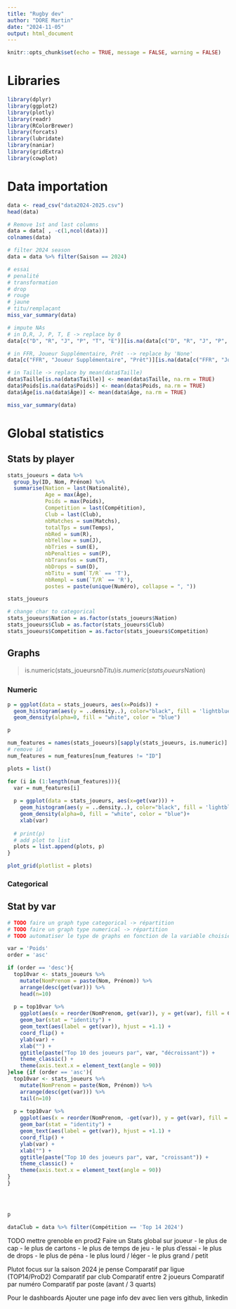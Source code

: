 ```yaml
---
title: "Rugby dev"
author: "DORE Martin"
date: "2024-11-05"
output: html_document
---
```


```r
knitr::opts_chunk$set(echo = TRUE, message = FALSE, warning = FALSE)
```

# Libraries
```r
library(dplyr)
library(ggplot2)
library(plotly)
library(readr)
library(RColorBrewer)
library(forcats)
library(lubridate)
library(naniar)
library(gridExtra)
library(cowplot)
```

# Data importation

```r
data <- read_csv("data2024-2025.csv")
head(data)
```
```r
# Remove 1st and last columns
data = data[ , -c(1,ncol(data))]
colnames(data)
```
```r
# filter 2024 season
data = data %>% filter(Saison == 2024)
```


```r
# essai
# penalité
# transformation
# drop
# rouge
# jaune
# titu/remplaçant
miss_var_summary(data)
```
```r
# impute NAs
# in D,R, J, P, T, E -> replace by 0
data[c("D", "R", "J", "P", "T", "E")][is.na(data[c("D", "R", "J", "P", "T", "E")])] <- 0

# in FFR, Joueur Supplémentaire, Prêt --> replace by 'None'
data[c("FFR", "Joueur Supplémentaire", "Prêt")][is.na(data[c("FFR", "Joueur Supplémentaire", "Prêt")])] <- "None"

# in Taille -> replace by mean(data$Taille)
data$Taille[is.na(data$Taille)] <- mean(data$Taille, na.rm = TRUE)
data$Poids[is.na(data$Poids)] <- mean(data$Poids, na.rm = TRUE)
data$Âge[is.na(data$Âge)] <- mean(data$Âge, na.rm = TRUE)

miss_var_summary(data)
```

# Global statistics
## Stats by player

```r
stats_joueurs = data %>% 
  group_by(ID, Nom, Prénom) %>% 
  summarise(Nation = last(Nationalité),
            Age = max(Âge),
            Poids = max(Poids),
            Competition = last(Compétition),
            Club = last(Club),
            nbMatches = sum(Matchs),
            totalTps = sum(Temps),
            nbRed = sum(R),
            nbYellow = sum(J),
            nbTries = sum(E),
            nbPenalties = sum(P),
            nbTransfos = sum(T),
            nbDrops = sum(D),
            nbTitu = sum(`T/R` == 'T'),
            nbRempl = sum(`T/R` == 'R'),
            postes = paste(unique(Numéro), collapse = ", "))

stats_joueurs
```

```r
# change char to categorical
stats_joueurs$Nation = as.factor(stats_joueurs$Nation)
stats_joueurs$Club = as.factor(stats_joueurs$Club)
stats_joueurs$Competition = as.factor(stats_joueurs$Competition)
```


## Graphs
> is.numeric(stats_joueurs$nbTitu)
> is.numeric(stats_joueurs$Nation)

### Numeric


```r
p = ggplot(data = stats_joueurs, aes(x=Poids)) +
  geom_histogram(aes(y = ..density..), color="black", fill = 'lightblue')+
  geom_density(alpha=0, fill = "white", color = "blue")

p
```

```r
num_features = names(stats_joueurs)[sapply(stats_joueurs, is.numeric)]
# remove id
num_features = num_features[num_features != "ID"]

plots = list()

for (i in (1:length(num_features))){
  var = num_features[i]
  
  p = ggplot(data = stats_joueurs, aes(x=get(var))) +
    geom_histogram(aes(y = ..density..), color="black", fill = 'lightblue')+
    geom_density(alpha=0, fill = "white", color = "blue")+
    xlab(var)
  
  # print(p)
  # add plot to list
  plots = list.append(plots, p)
}

plot_grid(plotlist = plots)
```


### Categorical




## Stat by var

```r
# TODO faire un graph type categorical -> répartition
# TODO faire un graph type numerical -> répartition
# TODO automatiser le type de graphs en fonction de la variable choisie

var = 'Poids'
order = 'asc'

if (order == 'desc'){
  top10var <- stats_joueurs %>%
    mutate(NomPrenom = paste(Nom, Prénom)) %>% 
    arrange(desc(get(var))) %>% 
    head(n=10)
  
  p = top10var %>%
    ggplot(aes(x = reorder(NomPrenom, get(var)), y = get(var), fill = Club)) +
    geom_bar(stat = "identity") +
    geom_text(aes(label = get(var)), hjust = +1.1) +
    coord_flip() +
    ylab(var) +
    xlab("") +
    ggtitle(paste("Top 10 des joueurs par", var, "décroissant")) +
    theme_classic() +
    theme(axis.text.x = element_text(angle = 90))
}else {if (order == 'asc'){
  top10var <- stats_joueurs %>%
    mutate(NomPrenom = paste(Nom, Prénom)) %>% 
    arrange(desc(get(var))) %>% 
    tail(n=10)
  
  p = top10var %>%
    ggplot(aes(x = reorder(NomPrenom, -get(var)), y = get(var), fill = Club)) +
    geom_bar(stat = "identity") +
    geom_text(aes(label = get(var)), hjust = +1.1) +
    coord_flip() +
    ylab(var) +
    xlab("") +
    ggtitle(paste("Top 10 des joueurs par", var, "croissant")) +
    theme_classic() +
    theme(axis.text.x = element_text(angle = 90))
}
}




p
```

```r
dataClub = data %>% filter(Compétition == 'Top 14 2024')
```





TODO
mettre grenoble en prod2
Faire un Stats global sur joueur
- le plus de cap
- le plus de cartons
- le plus de temps de jeu
- le plus d'essai
- le plus de drops
- le plus de péna
- le plus lourd / léger
- le plus grand / petit


Plutot focus sur la saison 2024 je pense
Comparatif par ligue (TOP14/ProD2)
Comparatif par club
Comparatif entre 2 joueurs
Comparatif par numéro
Comparatif par poste (avant / 3 quarts)


Pour le dashboards
Ajouter une page info dev avec lien vers github, linkedin

